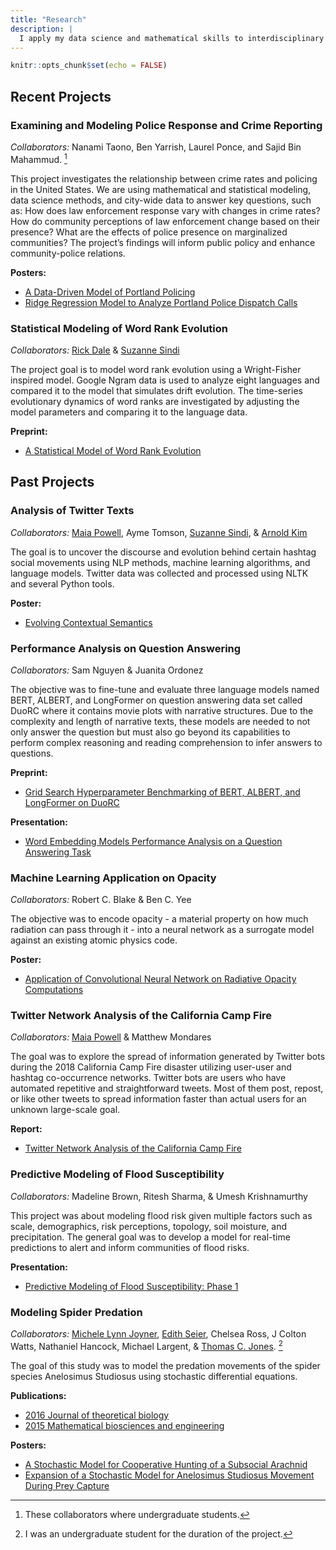 ---
title: "Research"
description: | 
  I apply my data science and mathematical skills to interdisciplinary research problems in evolution of language, biology, and social behavior dynamics.
---

```{r setup, include=FALSE}
knitr::opts_chunk$set(echo = FALSE)
```

## Recent Projects

### Examining and Modeling Police Response and Crime Reporting

*Collaborators:* Nanami Taono, Ben Yarrish, Laurel Ponce, and Sajid Bin Mahammud. ^[These collaborators where undergraduate students.]

This project investigates the relationship between crime rates and policing in the United States. We are using mathematical and statistical modeling, data science methods, and city-wide data to answer key questions, such as: How does law enforcement response vary with changes in crime rates? How do community perceptions of law enforcement change based on their presence? What are the effects of police presence on marginalized communities? The project's findings will inform public policy and enhance community-police relations.

**Posters:**

  - [A Data-Driven Model of Portland Policing](https://drive.google.com/file/d/1jWw1Fgi-mO2xMuo23TSDezO-82lAwoUV/view?usp=sharing){target="_blank"}
  - [Ridge Regression Model to Analyze Portland Police Dispatch Calls](https://drive.google.com/file/d/1OayCFTF0AQLoutCYAdtvRE9ASJQd0yR4/view?usp=sharing){target="_blank"}
  
### Statistical Modeling of Word Rank Evolution

*Collaborators:* [Rick Dale](https://co-mind.org/rick/){target="_blank"} & [Suzanne Sindi](https://www.sindilab.com/){target="_blank"}

The project goal is to model word rank evolution using a Wright-Fisher inspired
model. Google Ngram data is used to analyze eight languages and compared it to
the model that simulates drift evolution. The time-series evolutionary dynamics of
word ranks are investigated by adjusting the model parameters and comparing it to
the language data.

**Preprint:**

  - [A Statistical Model of Word Rank Evolution](https://arxiv.org/abs/2107.09948){target="_blank"}

## Past Projects

### Analysis of Twitter Texts

*Collaborators:* [Maia Powell](https://www.mmpowell.com/){target="_blank"}, Ayme Tomson, [Suzanne Sindi](https://www.sindilab.com/){target="_blank"}, & [Arnold Kim](https://faculty.ucmerced.edu/adkim/){target="_blank"}

The goal is to uncover the discourse and evolution behind certain hashtag social movements using NLP methods, machine learning algorithms, and language models. Twitter data was collected and processed using NLTK and several Python tools.

**Poster:**

  - [Evolving Contextual Semantics](https://drive.google.com/file/d/1Hh3E-tnvSJa-x8v_36IfPpsXMuXsZKMB/view){target="_blank"}

### Performance Analysis on Question Answering

*Collaborators:* Sam Nguyen & Juanita Ordonez

The objective was to fine-tune and evaluate three language models named BERT, ALBERT, and LongFormer on question answering data set called DuoRC where it contains movie plots with narrative structures. Due to the complexity and length of narrative texts, these models are needed to not only answer the question but must also go beyond its capabilities to perform complex reasoning and reading comprehension to infer answers to questions.

**Preprint:**

  - [Grid Search Hyperparameter Benchmarking of BERT, ALBERT, and LongFormer on DuoRC](https://arxiv.org/abs/2101.06326){target="_blank"}

**Presentation:**

  - [Word Embedding Models Performance Analysis on a Question Answering Task](https://drive.google.com/file/d/1emUr4XkeDUDWoROAFodLDpknpIohzs2L/view){target="_blank"}

### Machine Learning Application on Opacity

*Collaborators:* Robert C. Blake & Ben C. Yee

 The objective was to encode opacity - a material property on how much radiation can pass through it - into a neural network as a surrogate model against an existing atomic physics code.

**Poster:**

  - [Application of Convolutional Neural Network on Radiative Opacity Computations](https://drive.google.com/file/d/1FdpiriX5I6PTBupLxNbdwuLGCFnKeZTx/view){target="_blank"}

### Twitter Network Analysis of the California Camp Fire

*Collaborators:* [Maia Powell](https://www.mmpowell.com/){target="_blank"} & Matthew Mondares

The goal was to explore the spread of information generated by Twitter bots during the 2018 California Camp Fire disaster utilizing user-user and hashtag co-occurrence networks. Twitter bots are users who have automated repetitive and straightforward tweets. Most of them post, repost, or like other tweets to spread information faster than actual users for an unknown large-scale goal.

**Report:**

  - [Twitter Network Analysis of the California Camp Fire](https://stressosaurus.github.io/ggs-twitter-camp-fire/){target="_blank"}

### Predictive Modeling of Flood Susceptibility

*Collaborators:* Madeline Brown, Ritesh Sharma, & Umesh Krishnamurthy

This project was about modeling flood risk given multiple factors such as scale, demographics, risk perceptions, topology, soil moisture, and precipitation. The general goal was to develop a model for real-time predictions to alert and inform communities of flood risks.

**Presentation:** 
  
  - [Predictive Modeling of Flood Susceptibility: Phase 1](https://drive.google.com/file/d/18roBmru1hyqDkK3co6HKpTBuaLf1WbBU/view?usp=sharing){target="_blank"}

### Modeling Spider Predation

*Collaborators:* [Michele Lynn Joyner](https://faculty.etsu.edu/joynerm/){target="_blank"}, [Edith Seier](https://faculty.etsu.edu/seier/), Chelsea Ross, J Colton Watts, Nathaniel Hancock, Michael Largent, & [Thomas C. Jones](https://www.etsu.edu/cas/biology/facultystaff/jonestc.php){target="_blank"}. ^[I was an undergraduate student for the duration of the project.]

The goal of this study was to model the predation movements of the spider species Anelosimus Studiosus using stochastic differential equations.

**Publications:**

  - [2016 Journal of theoretical biology](https://doi.org/10.1016/j.jtbi.2016.08.020){target="_blank"}
  - [2015 Mathematical biosciences and engineering](https://doi.org/10.3934/mbe.2015.12.585){target="_blank"}

**Posters:**

  - [A Stochastic Model for Cooperative Hunting of a Subsocial Arachnid](https://drive.google.com/file/d/1GF1Kj65tr9Os1F7_hhAGik1eJtJ842MA/view){target="_blank"}
  - [Expansion of a Stochastic Model for Anelosimus Studiosus Movement During Prey Capture](https://drive.google.com/file/d/1memLTW5-AGBjj10lPkH7YJkyKlYXCxsF/view){target="_blank"}
